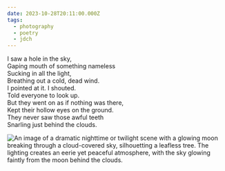 ```yaml
---
date: 2023-10-28T20:11:00.000Z
tags:
  - photography
  - poetry
  - jdch
---
```

I saw a hole in the sky,<br/>
Gaping mouth of something nameless<br/>
Sucking in all the light,<br/>
Breathing out a cold, dead wind.<br/>
I pointed at it. I shouted.<br/>
Told everyone to look up.<br/>
But they went on as if nothing was there,<br/>
Kept their hollow eyes on the ground.<br/>
They never saw those awful teeth<br/>
Snarling just behind the clouds.

![An image of a dramatic nighttime or twilight scene with a glowing moon breaking through a cloud-covered sky, silhouetting a leafless tree. The lighting creates an eerie yet peaceful atmosphere, with the sky glowing faintly from the moon behind the clouds.](../../assets/photos/20231028-IMG_7672.jpg)